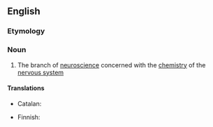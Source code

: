==English==
{{wikipedia}}

===Etymology===
{{prefix|neuro|chemistry|lang=en}}

===Noun===
{{en-noun|-|neurochemistries}}

# {{lb|en|biochemistry}} The branch of [[neuroscience]] concerned with the [[chemistry]] of the [[nervous system]]

====Translations====
{{trans-top|branch of neuroscience}}
* Catalan: {{t|ca|neuroquímica|f}}
{{trans-mid}}
* Finnish: {{t|fi|neurokemia}}
{{trans-bottom}}